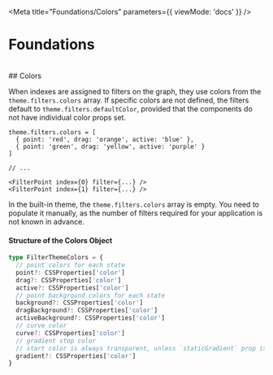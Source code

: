 
<Meta title="Foundations/Colors" parameters={{ viewMode: 'docs' }} />

# Foundations
<br/>
## Colors

When indexes are assigned to filters on the graph, they use colors from the `theme.filters.colors` array. If specific colors are not defined, the filters default to `theme.filters.defaultColor`, provided that the components do not have individual color props set.

```tsx
theme.filters.colors = [
  { point: 'red', drag: 'orange', active: 'blue' },
  { point: 'green', drag: 'yellow', active: 'purple' }
]

// ...

<FilterPoint index={0} filter={...} />
<FilterPoint index={1} filter={...} />
```

In the built-in theme, the `theme.filters.colors` array is empty. You need to populate it manually, as the number of filters required for your application is not known in advance.

#### Structure of the Colors Object

```ts
type FilterThemeColors = {
  // point colors for each state
  point?: CSSProperties['color']
  drag?: CSSProperties['color']
  active?: CSSProperties['color']
  // point background colors for each state
  background?: CSSProperties['color']
  dragBackground?: CSSProperties['color']
  activeBackground?: CSSProperties['color']
  // curve color
  curve?: CSSProperties['color']
  // gradient stop color
  // start color is always transparent, unless `staticGradient` prop is set to true
  gradient?: CSSProperties['color']
}
```
